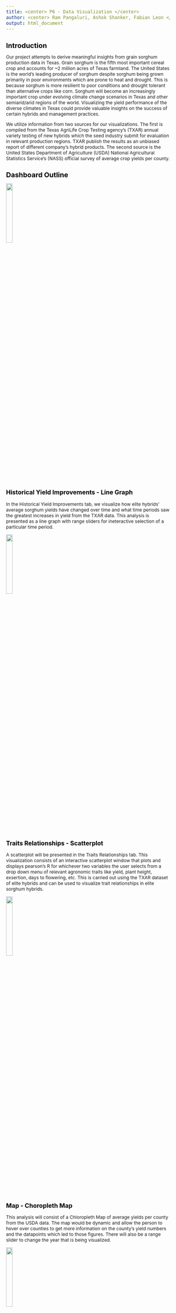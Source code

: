 ```yaml
---
title: <center> P6 - Data Visualization </center>
author: <center> Ram Pangaluri, Ashok Shanker, Fabian Leon </center>
output: html_document
---
```


<!-- Changing the fonts and style to fit more into less pages -->
<style type="text/css">

body{ /* Normal  */
      font-size: 12px;
  }
td {  /* Table  */
  font-size: 8px;
}
h1.title {
  font-size: 18px;
  color: Black;
}
h1 { /* Header 1 */
  font-size: 18px;
  color: Black;
}
h2 { /* Header 2 */
    font-size: 16px;
  color: Black;
}
h3 { /* Header 3 */
  font-size: 14px;
  font-family: "Times New Roman", Times, serif;
  color: Black;
}
code.r{ /* Code block */
    font-size: 12px;
}
pre { /* Code block - determines code spacing between lines */
    font-size: 14px;
}
h4.author {
  font-size: 12px;
  color: DarkBlue;
}

<!-- img {   -->
<!--   width: 350px;  -->
<!--   float: left;  -->
<!--   margin-right: 10px;  -->
<!-- }  -->

</style>


<!-- ## Grading Rubric -->
<!-- 3 pages maximum -->
<!-- take inspiration from your project pitch -->

<!-- choose 4-6 chart types to showcase, make these as interactive as possible. one of these should be a predictive graph. -->
<!-- one of these should be a map of spatial components. -->

<!-- outline the 5 storypoints -->

<!-- Provide a clear description of why these visualizations are appropriate for your data using RMarkdown report not to exceed 3 pages (including visuals)  -->

<!-- Begin document -->



# Introduction

Our project attempts to derive meaningful insights from grain sorghum production data in Texas. Grain sorghum is the fifth most important cereal crop and accounts for ~2 million acres of Texas farmland. The United States is the world's leading producer of sorghum despite sorghum being grown primarily in poor environments which are prone to heat and drought. This is because sorghum is more resilient to poor conditions and drought tolerant than alternative crops like corn. Sorghum will become an increasingly important crop under evolving climate change scenarios in Texas and other semiarid/arid regions of the world. Visualizing the yield performance of the diverse climates in Texas could provide valuable insights on the success of certain hybrids and management practices. 

We utilize information from two sources for our visualizations. The first is compiled from the Texas AgriLife Crop Testing agency's (TXAR) annual variety testing of new hybrids which the seed industry submit for evaluation in relevant production regions. TXAR publish the results as an unbiased report of different company's hybrid products. The second source is the United States Department of Agriculture (USDA) National Agricultural Statistics Service's (NASS) official survey of average crop yields per county. 


# Dashboard Outline

![](images/project-outline.png){width=20%}

## Historical Yield Improvements - Line Graph

In the Historical Yield Improvements tab, we visualize how elite hybrids' average sorghum yields have changed over time and what time periods saw the greatest increases in yield from the TXAR data. This analysis is presented as a line graph with range sliders for ineteractive selection of a particular time period.

![](images/linegraph.png){width=20%}

## Traits Relationships - Scatterplot
A scatterplot will be presented in the Traits Relationships tab. This visualization consists of an interactive scatterplot window that plots and displays pearson’s R for whichever two variables the user selects from a drop down menu of relevant agronomic traits like yield, plant height, exsertion, days to flowering, etc. This is carried out using the TXAR dataset of elite hybrids and can be used to visualize trait relationships in elite sorghum hybrids. 

![](images/traits-scatterplot.png){width=20%}


## Map - Choropleth Map
This analysis will consist of a Chloropleth Map of average yields per county from the USDA data. The map would be dynamic and allow the person to hover over counties to get more information on the county's yield numbers and the datapoints which led to those figures. There will also be a range slider to change the year that is being visualized.

![](images/ex-choropleth-of-texas.jpg){width=20%}


## Company Brands - Racing Bar Chart

The dataset is representative of 180 company brands which have produced the ~4000 hybrids in the trials. This animated gif presents which brands were most profilic in releasing these hybrids over the years by allowing us to see the accumulation of hybrids from each brand over the years.

![](images/race.png){width=50%}



## Statistical Analysis





























